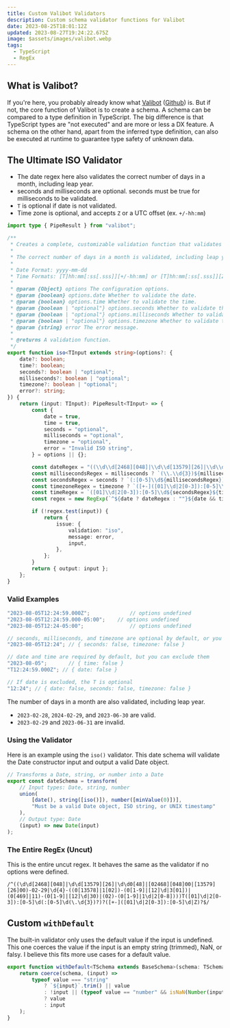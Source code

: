 ```yaml
---
title: Custom Valibot Validators
description: Custom schema validator functions for Valibot
date: 2023-08-25T18:01:12Z
updated: 2023-08-27T19:24:22.675Z
image: $assets/images/valibot.webp
tags:
  - TypeScript
  - RegEx
---
```


## What is Valibot?

If you're here, you probably already know what [Valibot](https://valibot.dev/) 
([Github](https://github.com/fabian-hiller/valibot)) is. But if not, the core function of Valibot 
is to create a schema. A schema can be compared to a type definition in TypeScript. The big 
difference is that TypeScript types are "not executed" and are more or less a DX feature. A schema 
on the other hand, apart from the inferred type definition, can also be executed at runtime to 
guarantee type safety of unknown data.

## The Ultimate ISO Validator

- The date regex here also validates the correct number of days in a month, including leap year.
- seconds and milliseconds are optional. seconds must be true for milliseconds to be validated.
- `T` is optional if date is not validated.
- Time zone is optional, and accepts `Z` or a UTC offset (ex. `+/-hh:mm`)


```typescript
import type { PipeResult } from "valibot";

/**
 * Creates a complete, customizable validation function that validates a datetime.
 *
 * The correct number of days in a month is validated, including leap year.
 *
 * Date Format: yyyy-mm-dd
 * Time Formats: [T]hh:mm[:ss[.sss]][+/-hh:mm] or [T]hh:mm[:ss[.sss]][Z]
 *
 * @param {Object} options The configuration options.
 * @param {boolean} options.date Whether to validate the date.
 * @param {boolean} options.time Whether to validate the time.
 * @param {boolean | "optional"} options.seconds Whether to validate the seconds.
 * @param {boolean | "optional"} options.milliseconds Whether to validate the milliseconds.
 * @param {boolean | "optional"} options.timezone Whether to validate the timezone.
 * @param {string} error The error message.
 *
 * @returns A validation function.
 */
export function iso<TInput extends string>(options?: {
	date?: boolean;
	time?: boolean;
	seconds?: boolean | "optional";
	milliseconds?: boolean | "optional";
	timezone?: boolean | "optional";
	error?: string;
}) {
	return (input: TInput): PipeResult<TInput> => {
		const {
			date = true,
			time = true,
			seconds = "optional",
			milliseconds = "optional",
			timezone = "optional",
			error = "Invalid ISO string",
		} = options || {};

		const dateRegex = "((\\d\\d[2468][048]|\\d\\d[13579][26]|\\d\\d0[48]|[02468][048]00|[13579][26]00)-02-29|\\d{4}-((0[13578]|1[02])-(0[1-9]|[12]\\d|3[01])|(0[469]|11)-(0[1-9]|[12]\\d|30)|(02)-(0[1-9]|1\\d|2[0-8])))";
		const millisecondsRegex = milliseconds ? `(\\.\\d{3})${milliseconds === "optional" ? "?" : ""}` : "";
		const secondsRegex = seconds ? `(:[0-5]\\d${millisecondsRegex})${seconds === "optional" ? "?" : ""}` : "";
		const timezoneRegex = timezone ? `([+-]([01]\\d|2[0-3]):[0-5]\\d|Z)${timezone === "optional" ? "?" : ""}` : "";
		const timeRegex = `([01]\\d|2[0-3]):[0-5]\\d${secondsRegex}${timezoneRegex}`;
		const regex = new RegExp(`^${date ? dateRegex : ""}${date && time ? "T" : time ? "T?" : ""}${time ? timeRegex : ""}$`);

		if (!regex.test(input)) {
			return {
				issue: {
					validation: "iso",
					message: error,
					input,
				},
			};
		}
		return { output: input };
	};
}
```

### Valid Examples

```typescript
"2023-08-05T12:24:59.000Z"; 			// options undefined
"2023-08-05T12:24:59.000-05:00"; 	// options undefined
"2023-08-05T12:24-05:00"; 				// options undefined

// seconds, milliseconds, and timezone are optional by default, or you can explicitly exclude them
"2023-08-05T12:24"; // { seconds: false, timezone: false }

// date and time are required by default, but you can exclude them
"2023-08-05"; 		// { time: false }
"T12:24:59.000Z"; // { date: false }

// If date is excluded, the T is optional
"12:24"; // { date: false, seconds: false, timezone: false }
```

The number of days in a month are also validated, including leap year.

- `2023-02-28`, `2024-02-29`, and `2023-06-30` are valid.
- `2023-02-29` and `2023-06-31` are invalid.

### Using the Validator

Here is an example using the `iso()` validator. This date schema will validate the Date constructor 
input and output a valid Date object.

```typescript
// Transforms a Date, string, or number into a Date
export const dateSchema = transform(
	// Input types: Date, string, number
	union(
		[date(), string([iso()]), number([minValue(0)])], 
		"Must be a valid Date object, ISO string, or UNIX timestamp"
	),
	// Output type: Date
	(input) => new Date(input)
);
```

### The Entire RegEx (Uncut)

This is the entire uncut regex. It behaves the same as the validator if no options were defined.

```
/^((\d\d[2468][048]|\d\d[13579][26]|\d\d0[48]|[02468][048]00|[13579][26]00)-02-29|\d{4}-((0[13578]|1[02])-(0[1-9]|[12]\d|3[01])|(0[469]|11)-(0[1-9]|[12]\d|30)|(02)-(0[1-9]|1\d|2[0-8])))T([01]\d|2[0-3]):[0-5]\d(:[0-5]\d(\.\d{3})?)?([+-]([01]\d|2[0-3]):[0-5]\d|Z)?$/
```

## Custom `withDefault`

The built-in validator only uses the default value if the input is undefined. This one coerces the 
value if the input is an empty string (trimmed), NaN, or falsy. I believe this fits more use cases 
for a default value.

```typescript
export function withDefault<TSchema extends BaseSchema>(schema: TSchema, value: Input<TSchema>) {
	return coerce(schema, (input) =>
		typeof value === "string" 
			? `${input}`.trim() || value 
			: !input || (typeof value == "number" && isNaN(Number(input))) 
			? value 
			: input
	);
}
```
